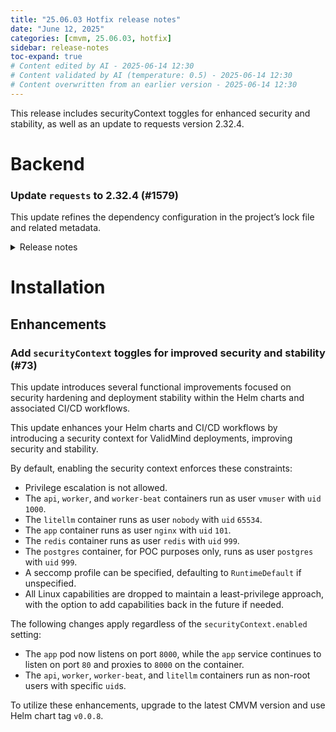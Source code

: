 ```yaml
---
title: "25.06.03 Hotfix release notes"
date: "June 12, 2025"
categories: [cmvm, 25.06.03, hotfix]
sidebar: release-notes
toc-expand: true
# Content edited by AI - 2025-06-14 12:30
# Content validated by AI (temperature: 0.5) - 2025-06-14 12:30
# Content overwritten from an earlier version - 2025-06-14 12:30
---
```


This release includes securityContext toggles for enhanced security and stability, as well as an update to requests version 2.32.4.

<!-- WARNING: Summary may not mention an enhancement PR -->

# Backend
<!--- Tag: [cmvm/25.06.03](https://github.com/validmind/backend/releases/tag/cmvm/25.06.03) --->
<!--- Compare API call: gh api repos/validmind/backend/compare/a52d60325160a252e5e976e2f1784b9905907bc6...a52d60325160a252e5e976e2f1784b9905907bc6 --->

<!-- ### Changes with no label -->


<!--- PR #1579: https://github.com/validmind/backend/pull/1579 --->
<!--- Labels: dependencies, python --->
### Update `requests` to 2.32.4 (#1579)

This update refines the dependency configuration in the project's lock file and related metadata.

<details>
<summary>Release notes</summary>
<p><em>Sourced from <a href="https://github.com/psf/requests/releases">requests's releases</a>.</em></p>
<blockquote>
<h2>2.32.4 (2025-06-10)</h2>
<p><strong>Security</strong></p>
<ul>
<li>Fixed a security issue (CVE-2024-47081) where a crafted URL could incorrectly retrieve credentials. This update ensures credentials are retrieved correctly from a `netrc` file, which stores login details for different hosts. (<a href="https://redirect.github.com/psf/requests/issues/6965">#6965</a>)</li>
</ul>
<p><strong>Improvements</strong></p>
<ul>
<li>Improved documentation for clarity and usability.</li>
</ul>
<p><strong>Deprecations</strong></p>
<ul>
<li>Added support for `pypy 3.11` on Linux and macOS. (<a href="https://redirect.github.com/psf/requests/issues/6926">#6926</a>)</li>
<li>Dropped support for `pypy 3.9` following its end of support. (<a href="https://redirect.github.com/psf/requests/issues/6926">#6926</a>)</li>
</ul>
</blockquote>
</details>


<!--- # Frontend --->
<!--- Tag cmvm/25.06.03 not found in frontend repository --->
<!-- No tag found in this repository -->

<!--- # Agents --->
<!--- Tag cmvm/25.06.03 not found in agents repository --->
<!-- No tag found in this repository -->

# Installation
<!--- Tag: [cmvm/25.06.03](https://github.com/validmind/installation/releases/tag/cmvm/25.06.03) --->
<!--- Compare API call: gh api repos/validmind/installation/compare/032e62eab8dbab7496551962fd07c802433984f4...032e62eab8dbab7496551962fd07c802433984f4 --->

## Enhancements


<!--- PR #73: https://github.com/validmind/installation/pull/73 --->
<!--- Labels: enhancement, security, breaking-change --->
### Add `securityContext` toggles for improved security and stability (#73)

This update introduces several functional improvements focused on security hardening and deployment stability within the Helm charts and associated CI/CD workflows.

This update enhances your Helm charts and CI/CD workflows by introducing a security context for ValidMind deployments, improving security and stability.

By default, enabling the security context enforces these constraints:

- Privilege escalation is not allowed.
- The `api`, `worker`, and `worker-beat` containers run as user `vmuser` with `uid` `1000`.
- The `litellm` container runs as user `nobody` with `uid` `65534`.
- The `app` container runs as user `nginx` with `uid` `101`.
- The `redis` container runs as user `redis` with `uid` `999`.
- The `postgres` container, for POC purposes only, runs as user `postgres` with `uid` `999`.
- A seccomp profile can be specified, defaulting to `RuntimeDefault` if unspecified.
- All Linux capabilities are dropped to maintain a least-privilege approach, with the option to add capabilities back in the future if needed.

The following changes apply regardless of the `securityContext.enabled` setting:

- The `app` pod now listens on port `8000`, while the `app` service continues to listen on port `80` and proxies to `8000` on the container.
- The `api`, `worker`, `worker-beat`, and `litellm` containers run as non-root users with specific `uid`s.

To utilize these enhancements, upgrade to the latest CMVM version and use Helm chart tag `v0.0.8`.


<!--- # Documentation --->
<!--- Tag cmvm/25.06.03 not found in documentation repository --->
<!-- No tag found in this repository -->

<!--- # Validmind-library --->
<!--- Tag cmvm/25.06.03 not found in validmind-library repository --->
<!-- No tag found in this repository -->
